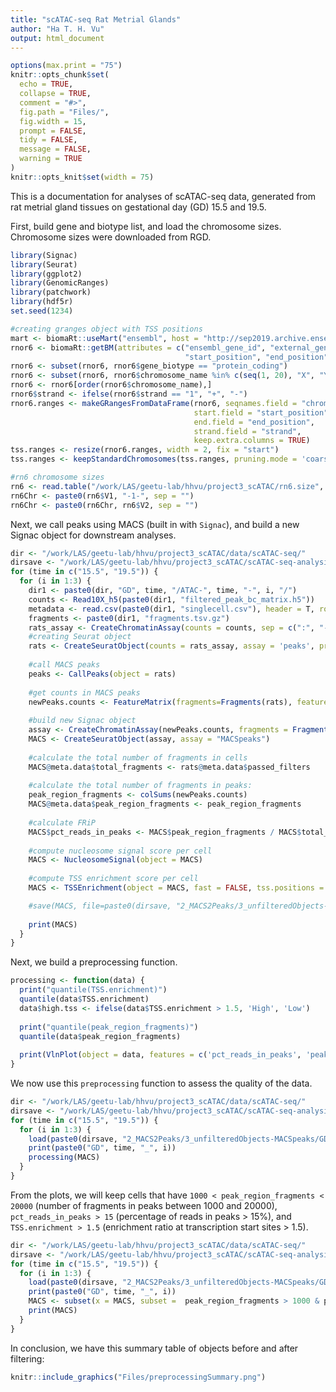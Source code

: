 ```yaml
---
title: "scATAC-seq Rat Metrial Glands"
author: "Ha T. H. Vu"
output: html_document
---
```

  
```r
options(max.print = "75")
knitr::opts_chunk$set(
  echo = TRUE,
  collapse = TRUE,
  comment = "#>",
  fig.path = "Files/",
  fig.width = 15,
  prompt = FALSE,
  tidy = FALSE,
  message = FALSE,
  warning = TRUE
)
knitr::opts_knit$set(width = 75)
```

This is a documentation for analyses of scATAC-seq data, generated from rat metrial gland tissues on gestational day (GD) 15.5 and 19.5. <br>

First, build gene and biotype list, and load the chromosome sizes. Chromosome sizes were downloaded from RGD.

```r
library(Signac)
library(Seurat)
library(ggplot2)
library(GenomicRanges)
library(patchwork)
library(hdf5r)
set.seed(1234)

#creating granges object with TSS positions
mart <- biomaRt::useMart("ensembl", host = "http://sep2019.archive.ensembl.org", dataset = "rnorvegicus_gene_ensembl")
rnor6 <- biomaRt::getBM(attributes = c("ensembl_gene_id", "external_gene_name", "chromosome_name",
                                       "start_position", "end_position", "strand", "gene_biotype"), mart = mart)
rnor6 <- subset(rnor6, rnor6$gene_biotype == "protein_coding")
rnor6 <- subset(rnor6, rnor6$chromosome_name %in% c(seq(1, 20), "X", "Y"))
rnor6 <- rnor6[order(rnor6$chromosome_name),]
rnor6$strand <- ifelse(rnor6$strand == "1", "+", "-")
rnor6.ranges <- makeGRangesFromDataFrame(rnor6, seqnames.field = "chromosome_name",
                                         start.field = "start_position",
                                         end.field = "end_position",
                                         strand.field = "strand",
                                         keep.extra.columns = TRUE)
tss.ranges <- resize(rnor6.ranges, width = 2, fix = "start")
tss.ranges <- keepStandardChromosomes(tss.ranges, pruning.mode = 'coarse')

#rn6 chromosome sizes
rn6 <- read.table("/work/LAS/geetu-lab/hhvu/project3_scATAC/rn6.size", header = F)
rn6Chr <- paste0(rn6$V1, "-1-", sep = "")
rn6Chr <- paste0(rn6Chr, rn6$V2, sep = "")
```

Next, we call peaks using MACS (built in with `Signac`), and build a new Signac object for downstream analyses.
```r
dir <- "/work/LAS/geetu-lab/hhvu/project3_scATAC/data/scATAC-seq/"
dirsave <- "/work/LAS/geetu-lab/hhvu/project3_scATAC/scATAC-seq-analysis/finalWorkflow/1_preprocess/"
for (time in c("15.5", "19.5")) {
  for (i in 1:3) {
    dir1 <- paste0(dir, "GD", time, "/ATAC-", time, "-", i, "/")
    counts <- Read10X_h5(paste0(dir1, "filtered_peak_bc_matrix.h5"))
    metadata <- read.csv(paste0(dir1, "singlecell.csv"), header = T, row.names = 1)
    fragments <- paste0(dir1, "fragments.tsv.gz")
    rats_assay <- CreateChromatinAssay(counts = counts, sep = c(":", "-"), fragments = fragments, min.cells = 1)
    #creating Seurat object
    rats <- CreateSeuratObject(counts = rats_assay, assay = 'peaks', project = 'ATAC',  meta.data = metadata)
    
    #call MACS peaks
    peaks <- CallPeaks(object = rats)
    
    #get counts in MACS peaks
    newPeaks.counts <- FeatureMatrix(fragments=Fragments(rats), features=peaks, cells=colnames(rats))
    
    #build new Signac object
    assay <- CreateChromatinAssay(newPeaks.counts, fragments = Fragments(rats))
    MACS <- CreateSeuratObject(assay, assay = "MACSpeaks")
    
    #calculate the total number of fragments in cells
    MACS@meta.data$total_fragments <- rats@meta.data$passed_filters
    
    #calculate the total number of fragments in peaks:
    peak_region_fragments <- colSums(newPeaks.counts)
    MACS@meta.data$peak_region_fragments <- peak_region_fragments
    
    #calculate FRiP
    MACS$pct_reads_in_peaks <- MACS$peak_region_fragments / MACS$total_fragments * 100
    
    #compute nucleosome signal score per cell
    MACS <- NucleosomeSignal(object = MACS)
    
    #compute TSS enrichment score per cell
    MACS <- TSSEnrichment(object = MACS, fast = FALSE, tss.positions = tss.ranges)

    #save(MACS, file=paste0(dirsave, "2_MACS2Peaks/3_unfilteredObjects-MACSpeaks/GD", time, "_", i, ".rda"))
    
    print(MACS)
  }
}
```

Next, we build a preprocessing function.
```r
processing <- function(data) {
  print("quantile(TSS.enrichment)")
  quantile(data$TSS.enrichment)
  data$high.tss <- ifelse(data$TSS.enrichment > 1.5, 'High', 'Low')
  
  print("quantile(peak_region_fragments)")
  quantile(data$peak_region_fragments)
  
  print(VlnPlot(object = data, features = c('pct_reads_in_peaks', 'peak_region_fragments', 'TSS.enrichment', 'nucleosome_signal'), pt.size = 0.1, ncol = 4))
}
```

We now use this `preprocessing` function to assess the quality of the data.
```r
dir <- "/work/LAS/geetu-lab/hhvu/project3_scATAC/data/scATAC-seq/"
dirsave <- "/work/LAS/geetu-lab/hhvu/project3_scATAC/scATAC-seq-analysis/finalWorkflow/1_preprocess/"
for (time in c("15.5", "19.5")) {
  for (i in 1:3) {
    load(paste0(dirsave, "2_MACS2Peaks/3_unfilteredObjects-MACSpeaks/GD", time, "_", i, ".rda"))
    print(paste0("GD", time, "_", i))
    processing(MACS)
  }
}
```
From the plots, we will keep cells that have `1000 < peak_region_fragments < 20000` (number of fragments in peaks between 1000 and 20000), `pct_reads_in_peaks > 15` (percentage of reads in peaks > 15\%), and `TSS.enrichment > 1.5` (enrichment ratio at transcription start sites > 1.5).

```r
dir <- "/work/LAS/geetu-lab/hhvu/project3_scATAC/data/scATAC-seq/"
dirsave <- "/work/LAS/geetu-lab/hhvu/project3_scATAC/scATAC-seq-analysis/finalWorkflow/1_preprocess/"
for (time in c("15.5", "19.5")) {
  for (i in 1:3) {
    load(paste0(dirsave, "2_MACS2Peaks/3_unfilteredObjects-MACSpeaks/GD", time, "_", i, ".rda"))
    print(paste0("GD", time, "_", i))
    MACS <- subset(x = MACS, subset =  peak_region_fragments > 1000 & peak_region_fragments < 20000 &  pct_reads_in_peaks > 15 & TSS.enrichment > 1.5)
    print(MACS)
  }
}
```

In conclusion, we have this summary table of objects before and after filtering:
```r
knitr::include_graphics("Files/preprocessingSummary.png")
```